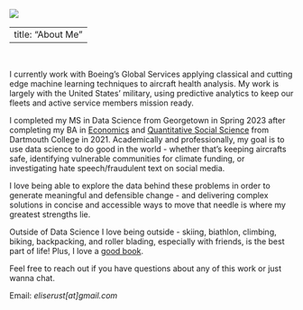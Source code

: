 ![](docs/dartmouth.jpg)

---
title: "About Me"
---

<br>

I currently work with Boeing's Global Services applying classical and cutting edge machine learning techniques to aircraft health analysis. My work is largely with the United States' military, using predictive analytics to keep our fleets and active service members mission ready.

I completed my MS in Data Science from Georgetown in Spring 2023 after completing my BA in [Economics](https://economics.dartmouth.edu/) and [Quantitative Social Science](https://qss.dartmouth.edu/) from Dartmouth College in 2021. Academically and professionally, my goal is to use data science to do good in the world - whether that's keeping aircrafts safe, identifying vulnerable communities for climate funding, or investigating hate speech/fraudulent text on social media.

I love being able to explore the data behind these problems in order to generate meaningful and defensible change - and delivering complex solutions in concise and accessible ways to move that needle is where my greatest strengths lie.

Outside of Data Science I love being outside - skiing, biathlon, climbing, biking, backpacking, and roller blading, especially with friends, is the best part of life! Plus, I love a [good book](reading.html). <br>

Feel free to reach out if you have questions about any of this work or just wanna chat. <br>

Email: *eliserust\[at\]gmail.com*
